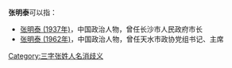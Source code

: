 '''张明泰'''可以指：
* [[张明泰_(1937年)|张明泰 (1937年)]]，中国政治人物，曾任长沙市人民政府市长
* [[张明泰_(1962年)|张明泰 (1962年)]]，中国政治人物，曾任天水市政协党组书记、主席

{{disambig}}

[[Category:三字张姓人名消歧义|Category:三字张姓人名消歧义]]